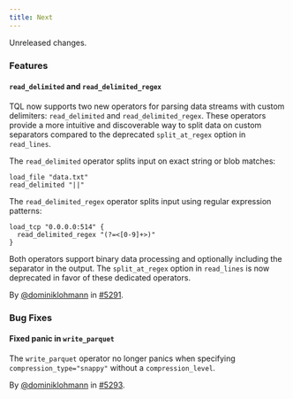 ```yaml
---
title: Next
---
```


Unreleased changes.

### Features

#### `read_delimited` and `read_delimited_regex`

TQL now supports two new operators for parsing data streams with custom
delimiters: `read_delimited` and `read_delimited_regex`. These operators provide a more
intuitive and discoverable way to split data on custom separators compared to
the deprecated `split_at_regex` option in `read_lines`.

The `read_delimited` operator splits input on exact string or blob matches:

```tql
load_file "data.txt"
read_delimited "||"
```

The `read_delimited_regex` operator splits input using regular expression patterns:

```tql
load_tcp "0.0.0.0:514" {
  read_delimited_regex "(?=<[0-9]+>)"
}
```

Both operators support binary data processing and optionally including the
separator in the output. The `split_at_regex` option in `read_lines` is now
deprecated in favor of these dedicated operators.

By [@dominiklohmann](https://github.com/dominiklohmann) in [#5291](https://github.com/tenzir/tenzir/pull/5291).

### Bug Fixes

#### Fixed panic in `write_parquet`

The `write_parquet` operator no longer panics when specifying
`compression_type="snappy"` without a `compression_level`.

By [@dominiklohmann](https://github.com/dominiklohmann) in [#5293](https://github.com/tenzir/tenzir/pull/5293).
